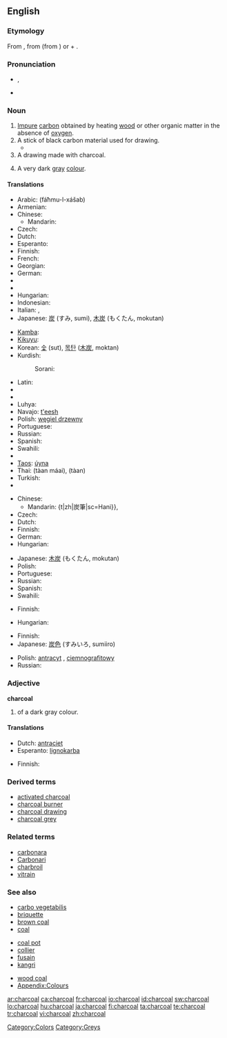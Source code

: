 {{wikipedia}}
==English==

===Etymology===
From {{etyl|enm|en}} {{term|charcole|lang=enm}}, from {{term|charren||lang=enm|to turn}} (from {{etyl|ang|en}} {{term|cerran|lang=ang}}) or {{etyl|fro|en}} {{term|charbon|lang=fro}} + {{term|cole|lang=enm}}.

===Pronunciation===
* {{a|RP}} {{IPA|/ˈtʃɑ:.kəʊl/}}, {{SAMPA|/"tSA:k@Ul/}}
* {{audio|en-us-charcoal.ogg|Audio (US)}}

===Noun===
{{en-noun}}

# [[impure|Impure]] [[carbon]] obtained by heating [[wood]] or other organic matter in the absence of [[oxygen]].
# A stick of black carbon material used for drawing.
#* {{quote-book|year=1879|title=The Telephone, the Microphone and the Phonograph|author=Th Du Moncel|page=166|passage=He takes the prepared '''charcoal''' used by artists, brings it to a white heat, and suddenly plunges it in a bath of mercury, of which the globules instantly penetrate the pores of charcoal, and may be said to metallize it.}}
# A drawing made with charcoal.
# {{colour}} A very dark [[gray]] [[colour]].
#: {{color panel|343332}}

====Translations====
{{trans-top|substance}}
* Arabic: {{Arab|[[فحم الخشب]]}} (fáħmu-l-xášab) {{m}}
* Armenian: {{t-|hy|փայտածուխ|tr=p'aytaçux|sc=Armn|xs=Armenian}}
* Chinese:
** Mandarin: {{t|zh|木炭|tr=mùtàn|sc=Hani}}
* Czech: {{t-|cs|dřevěné uhlí|n}}
* Dutch: {{t+|nl|houtskool|m}}
* Esperanto: {{t-|eo|lignokarbo|xs=Esperanto}}
* Finnish: {{t-|fi|puuhiili}}
* French: {{t+|fr|charbon|m}}
* Georgian: {{t|ka|ხის ნახშირი|tr=xis naxširi|xs=Georgian}}
* German: {{t+|de|Holzkohle|f}}
* {{trreq|Greek}}
* {{trreq|Hebrew}}
* Hungarian: {{t+|hu|faszén}}
* Indonesian: {{t+|id|arang|xs=Indonesian}}
* Italian: {{t+|it|carbone|m}}, {{t-|it|carbonella|f}}
* Japanese: [[炭]] (すみ, sumi), [[木炭]] (もくたん, mokutan)
{{trans-mid}}
* [[Kamba]]: {{tø|kam|makaa}}
* [[Kikuyu]]: {{tø|ki|makara}}
* Korean: [[숯]] (sut), [[목탄]] ([[木炭]], moktan)
* Kurdish:
*: Sorani: {{t|ku|خه‌ڵوز|tr=xelluz|sc=ku-Arab}}
* Latin: {{t-|la|carbo|m}}
* {{trreq|Latvian}}
* {{trreq|Lithuanian}}
* Luhya: {{tø|luy|likaa}}
* Navajo: [[t'eesh]]
* Polish: [[węgiel drzewny]] {{m}}
* Portuguese: {{t+|pt|carvão|m}}
* Russian: {{t|ru|древесный уголь|m|tr=drevésnyj úgol’|sc=Cyrl}}
* Spanish: {{t+|es|carbón|m}}
* Swahili: {{t|sw|kaa}}
* {{trreq|Swedish}}
* [[Taos]]: [[úyna]]
* Thai: {{Thai|[[ถ่านไม้]]}} (tàan máai), {{Thai|[[ถ่าน]]}} (tàan)
* Turkish: {{t|tr|odun kömürü}}
* {{trreq|Vietnamese}}
{{trans-bottom}}

{{trans-top|stick used for drawing}}
* Chinese:
** Mandarin: {t|zh|炭筆|sc=Hani}}, {{t|zh|炭笔|tr=tànbǐ|sc=Hani}}
* Czech: {{t-|cs|uhel|m}}
* Dutch: {{t+|nl|houtskool|m}}
* Finnish: {{t+|fi|hiili}}
* German: {{t+|de|Kohle|f}}
* Hungarian: {{t-|hu|rajzszén}}
{{trans-mid}}
* Japanese: [[木炭]] (もくたん, mokutan)
* Polish: {{t+|pl|węgiel|m}}
* Portuguese: {{t+|pt|carvão|m}}
* Russian: {{t+|ru|уголь|m|tr=úgol’|sc=Cyrl}}
* Spanish: {{t+|es|carboncillo|m}}
* Swahili: {{t|sw|makaa}}
{{trans-bottom}}

{{trans-top|drawing}}
* Finnish: {{t|fi|hiilipiirros}}
{{trans-mid}}
* Hungarian: {{t|hu|szénrajz}}
{{trans-bottom}}

{{trans-top|colour}}
* Finnish: {{t+|fi|antrasiitti}}
* Japanese: [[炭]][[色]] (すみいろ, sumiiro)
{{trans-mid}}
* Polish: [[antracyt]] {{m}}, [[ciemnografitowy]] {{m}}
* Russian: {{t+|ru|угольный|sc=Cyrl}}
{{trans-bottom}}

===Adjective===
'''charcoal'''

# {{colour}} of a dark gray colour.

====Translations====
{{trans-top|colour}}
* Dutch: [[antraciet]]
* Esperanto: [[lignokarba]]
{{trans-mid}}
* Finnish: {{t+|fi|antrasiitti}}
{{trans-bottom}}

===Derived terms===
* [[activated charcoal]]
* [[charcoal burner]]
* [[charcoal drawing]]
* [[charcoal grey]]

===Related terms===
* [[carbonara]]
* [[Carbonari]]
* [[charbroil]]
* [[vitrain]]

===See also===
{{top3}}
* [[carbo vegetabilis]]
* [[briquette]]
* [[brown coal]]
* [[coal]]
{{mid3}}
* [[coal pot]]
* [[collier]]
* [[fusain]]
* [[kangri]]
{{mid3}}
* [[wood coal]]
* [[Appendix:Colours]]
{{bottom}}

[[Category:Colors]]
[[Category:Greys]]

[[ar:charcoal]]
[[ca:charcoal]]
[[fr:charcoal]]
[[io:charcoal]]
[[id:charcoal]]
[[sw:charcoal]]
[[lo:charcoal]]
[[hu:charcoal]]
[[ja:charcoal]]
[[fi:charcoal]]
[[ta:charcoal]]
[[te:charcoal]]
[[tr:charcoal]]
[[vi:charcoal]]
[[zh:charcoal]]